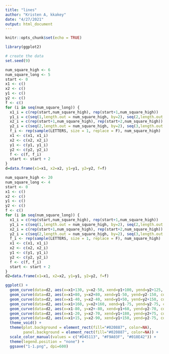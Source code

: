 ```yaml
---
title: "lines"
author: "Kristen A, kkakey"
date: "4/27/2021"
output: html_document
---
```


```r
knitr::opts_chunk$set(echo = TRUE)
```

```r
library(ggplot2)
```

```r
# create the data
set.seed(9)

num_square_high <- 6
num_square_long <- 5 
start <- 0
x1 <- c()
x2 <- c()
y1 <- c()
y2 <- c()
f <- c()
for (i in seq(num_square_long)) {
  x1_i = c(rep(start,num_square_high), rep(start+1,num_square_high))
  y1_i = c(seq(1,length.out = num_square_high, by=2), seq(2,length.out = num_square_high, by=2))
  x2_i = c(rep(start+1,num_square_high), rep(start+2,num_square_high))
  y2_i = c(seq(2,length.out = num_square_high, by=2), seq(3,length.out = num_square_high, by=2))
  f_i <- rep(sample(LETTERS, size = 1, replace = F), num_square_high)
  x1 <- c(x1, x1_i)
  x2 <- c(x2, x2_i)
  y1 <- c(y1, y1_i)
  y2 <- c(y2, y2_i)
  f <- c(f, f_i)
  start <- start + 2
}
d=data.frame(x1=x1, x2=x2, y1=y1, y2=y2, f=f)

num_square_high <- 20
num_square_long <- 4
start <- 0
x1 <- c()
x2 <- c()
y1 <- c()
y2 <- c()
f <- c()
for (i in seq(num_square_long)) {
  x1_i = c(rep(start,num_square_high), rep(start+1,num_square_high))
  y1_i = c(seq(1,length.out = num_square_high, by=2), seq(2,length.out = num_square_high, by=2))
  x2_i = c(rep(start+1,num_square_high), rep(start+2,num_square_high))
  y2_i = c(seq(2,length.out = num_square_high, by=2), seq(3,length.out = num_square_high, by=2))
  f_i <- rep(sample(LETTERS, size = 1, replace = F), num_square_high)
  x1 <- c(x1, x1_i)
  x2 <- c(x2, x2_i)
  y1 <- c(y1, y1_i)
  y2 <- c(y2, y2_i)
  f <- c(f, f_i)
  start <- start + 2
}
d2=data.frame(x1=x1, x2=x2, y1=y1, y2=y2, f=f)
```

```r
ggplot() +
  geom_curve(data=d2, aes(x=x1+130, y=x2-50, xend=y1+100, yend=y2+125, color=f)) +
  geom_curve(data=d2, aes(x=x1+80, y=x2+80, xend=y1-50, yend=y2-150, color=f)) +
  geom_curve(data=d2, aes(x=x1-40, y=x2-40, xend=y1+50, yend=y2+150, color=f)) +
  geom_curve(data=d2, aes(x=x1+160, y=x2+160, xend=y1-75, yend=y2-75, color=f)) +
  geom_curve(data=d2, aes(x=x1-80, y=x2+-80, xend=y1+60, yend=y2-70, color=f)) +
  geom_curve(data=d2, aes(x=x1-20, y=x2-70, xend=y1+180, yend=y2+75, color=f)) +
  geom_curve(data=d2, aes(x=x1+15, y=x2-90, xend=y1+150, yend=y2-75, color=f)) +
  theme_void() +
  theme(plot.background = element_rect(fill="#020887", color=NA),
        panel.background = element_rect(fill="#020887", color=NA)) +
  scale_color_manual(values = c("#D45113", "#F9A03F", "#018E42")) +
  theme(legend.position = "none") +
  ggsave("1-1.png", dpi=600)
```

